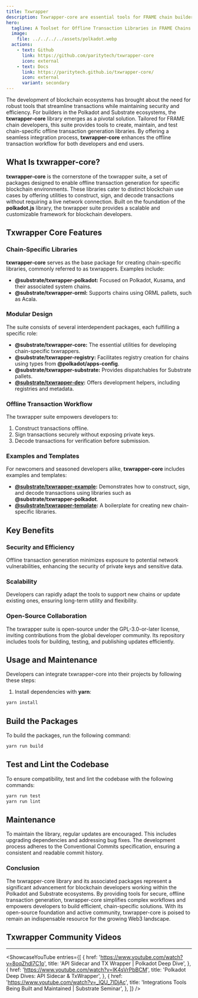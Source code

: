 ```yaml
---
title: Txwrapper
description: Txwrapper-core are essential tools for FRAME chain builders to create secure, offline transaction libraries in the Polkadot ecosystem.
hero:
  tagline: A Toolset for Offline Transaction Libraries in FRAME Chains.
  image: 
    file: ../../../../assets/polkadot.webp
  actions:
    - text: Github
      link: https://github.com/paritytech/txwrapper-core
      icon: external
    - text: Docs
      link: https://paritytech.github.io/txwrapper-core/
      icon: external
      variant: secondary
---
```



The development of blockchain ecosystems has brought about the need for robust tools that streamline transactions while maintaining security and efficiency. For builders in the Polkadot and Substrate ecosystems, the **txwrapper-core** library emerges as a pivotal solution. Tailored for FRAME chain developers, this suite provides tools to create, maintain, and test chain-specific offline transaction generation libraries. By offering a seamless integration process, **txwrapper-core** enhances the offline transaction workflow for both developers and end users.

## What Is txwrapper-core?
**txwrapper-core** is the cornerstone of the txwrapper suite, a set of packages designed to enable offline transaction generation for specific blockchain environments. These libraries cater to distinct blockchain use cases by offering utilities to construct, sign, and decode transactions without requiring a live network connection. Built on the foundation of the **polkadot.js** library, the txwrapper suite provides a scalable and customizable framework for blockchain developers.

## Txwrapper Core Features
### Chain-Specific Libraries
**txwrapper-core** serves as the base package for creating chain-specific libraries, commonly referred to as txwrappers. Examples include:
- **@substrate/txwrapper-polkadot:** Focused on Polkadot, Kusama, and their associated system chains.
- **@substrate/txwrapper-orml:** Supports chains using ORML pallets, such as Acala.

### Modular Design
The suite consists of several interdependent packages, each fulfilling a specific role:
- **@substrate/txwrapper-core:** The essential utilities for developing chain-specific txwrappers.
- **@substrate/txwrapper-registry:** Facilitates registry creation for chains using types from **@polkadot/apps-config**.
- **@substrate/txwrapper-substrate:** Provides dispatchables for Substrate pallets.
- **[@substrate/txwrapper-dev](https://github.com/paritytech/txwrapper-core/tree/main/packages/txwrapper-dev):** Offers development helpers, including registries and metadata.

### Offline Transaction Workflow
The txwrapper suite empowers developers to:
1. Construct transactions offline.
2. Sign transactions securely without exposing private keys.
3. Decode transactions for verification before submission.

### Examples and Templates
For newcomers and seasoned developers alike, **txwrapper-core** includes examples and templates:
- **[@substrate/txwrapper-example](https://github.com/paritytech/txwrapper-core/tree/main/packages/txwrapper-examples):** Demonstrates how to construct, sign, and decode transactions using libraries such as **@substrate/txwrapper-polkadot**.
- **[@substrate/txwrapper-template](https://github.com/paritytech/txwrapper-core/tree/main/packages/txwrapper-template):** A boilerplate for creating new chain-specific libraries.

## Key Benefits
### Security and Efficiency
Offline transaction generation minimizes exposure to potential network vulnerabilities, enhancing the security of private keys and sensitive data.

### Scalability
Developers can rapidly adapt the tools to support new chains or update existing ones, ensuring long-term utility and flexibility.

### Open-Source Collaboration
The txwrapper suite is open-source under the GPL-3.0-or-later license, inviting contributions from the global developer community. Its repository includes tools for building, testing, and publishing updates efficiently.

## Usage and Maintenance
Developers can integrate txwrapper-core into their projects by following these steps:
1. Install dependencies with **yarn**:
```bash
yarn install
```

## Build the Packages
To build the packages, run the following command:

```bash
yarn run build
```

## Test and Lint the Codebase
To ensure compatibility, test and lint the codebase with the following commands:

```bash
yarn run test
yarn run lint
```

## Maintenance
To maintain the library, regular updates are encouraged. This includes upgrading dependencies and addressing bug fixes. The development process adheres to the Conventional Commits specification, ensuring a consistent and readable commit history.

### Conclusion
The txwrapper-core library and its associated packages represent a significant advancement for blockchain developers working within the Polkadot and Substrate ecosystems. By providing tools for secure, offline transaction generation, txwrapper-core simplifies complex workflows and empowers developers to build efficient, chain-specific solutions. With its open-source foundation and active community, txwrapper-core is poised to remain an indispensable resource for the growing Web3 landscape.


## Txwrapper Community Videos
------------
<ShowcaseYouTube
  entries={[
    {
      href: 'https://www.youtube.com/watch?v=8oqZhdl7C1o',
      title: 'API Sidecar and TX Wrapper | Polkadot Deep Dive',
        },
          {
      href: 'https://www.youtube.com/watch?v=IK4sVrPbBCM',
      title: 'Polkadot Deep Dives: API Sidecar & TxWrapper',
          },
                              {
      href: 'https://www.youtube.com/watch?v=_lQU_7IDjAc',
      title: 'Integrations Tools Being Built and Maintained | Substrate Seminar',
          },
  ]} />
